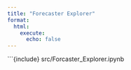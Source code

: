 ```yaml
---
title: "Forecaster Explorer"
format:
  html:
    execute:
      echo: false
---
```


```{include} src/Forcaster_Explorer.ipynb